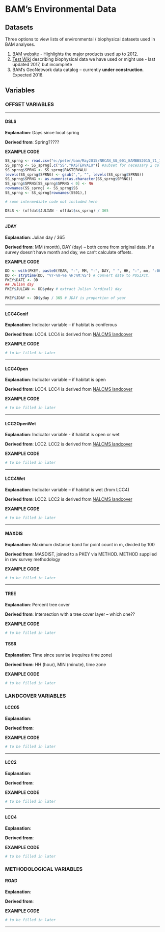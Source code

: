 BAM's Environmental Data
=============

## Datasets

Three options to view lists of environmental / biophysical datasets used in BAM analyses. 

1. [BAM website](http://www.borealbirds.ca/index.php/biophysical_data) - Highlights the major products used up to 2012.
2. [Test Wiki](https://sites.google.com/site/bambiophysical/) describing biophysical data we have used or might use - last updated 2017, but incomplete
3. BAM's GeoNetwork data catalog -- currently **under construction**. Expected 2018. 

## Variables

### OFFSET VARIABLES

---

#### DSLS

**Explanation**: Days since local spring

**Derived from**: Spring?????

**EXAMPLE CODE**

``` r
SS_sprng <- read.csv("e:/peter/bam/May2015/NRCAN_SG_001_BAMBBS2015_71_13.csv") #load intersected file acquired from Trish
SS_sprng <- SS_sprng[,c("SS","RASTERVALU")] #subset for necessary 2 columns
SS_sprng$SPRNG <- SS_sprng$RASTERVALU 
levels(SS_sprng$SPRNG) <- gsub(",", "", levels(SS_sprng$SPRNG))
SS_sprng$SPRNG <- as.numeric(as.character(SS_sprng$SPRNG))
SS_sprng$SPRNG[SS_sprng$SPRNG < 0] <- NA
rownames(SS_sprng) <- SS_sprng$SS
SS_sprng <- SS_sprng[rownames(SS01),]

# some intermediate code not included here

DSLS <- (offdat$JULIAN - offdat$ss_sprng) / 365
```

---

#### JDAY

**Explanation**: Julian day / 365

**Derived from**: MM (month), DAY (day) -- both come from original data. If a survey doesn't have month and day, we can't calculate offsets. 

**EXAMPLE CODE**

``` r
DD <- with(PKEY, paste0(YEAR, "-", MM, "-", DAY, " ", HH, ":", mm, ":00")) # combine date and time pieces back together
DD <- strptime(DD, "%Y-%m-%e %H:%M:%S") # Convert date to POSIXct.
PKEY$DATE <- DD
## Julian day
PKEY$JULIAN <- DD$yday # extract Julian (ordinal) day

PKEY$JDAY <- DD$yday / 365 # JDAY is proportion of year
```

---

#### LCC4Conif

**Explanation**: Indicator variable – if habitat is coniferous 

**Derived from**: LCC4. LCC4 is derived from [NALCMS landcover](https://sites.google.com/site/bambiophysical/home/landcover/modis-land-cover-map-of-canada-2005) 

**EXAMPLE CODE**

``` r
# to be filled in later
```

---

#### LCC4Open

**Explanation**: Indicator variable – if habitat is open

**Derived from**: LCC4. LCC4 is derived from [NALCMS landcover](https://sites.google.com/site/bambiophysical/home/landcover/modis-land-cover-map-of-canada-2005) 

**EXAMPLE CODE**

``` r
# to be filled in later
```

---

#### LCC2OpenWet

**Explanation**: Indicator variable - if habitat is open or wet

**Derived from**: LCC2. LCC2 is derived from [NALCMS landcover](https://sites.google.com/site/bambiophysical/home/landcover/modis-land-cover-map-of-canada-2005) 

**EXAMPLE CODE**

``` r
# to be filled in later
```

---

#### LCC4Wet
**Explanation**: Indicator variable – if habitat is wet (from LCC4)

**Derived from**: LCC2. LCC2 is derived from [NALCMS landcover](https://sites.google.com/site/bambiophysical/home/landcover/modis-land-cover-map-of-canada-2005) 

**EXAMPLE CODE**

``` r
# to be filled in later
```

---

#### MAXDIS

**Explanation**: Maximum distance band for point count in m, divided by 100

**Derived from**: MASDIST, joined to a PKEY via METHOD. METHOD supplied in raw survey methodology

**EXAMPLE CODE**

``` r
# to be filled in later
```

---

#### TREE

**Explanation**: Percent tree cover

**Derived from**: Intersection with a tree cover layer -- which one??

**EXAMPLE CODE**

``` r
# to be filled in later
```

#### TSSR

**Explanation**: Time since sunrise (requires time zone)

**Derived from**: HH (hour), MIN (minute), time zone

**EXAMPLE CODE**

``` r
# to be filled in later
```


### LANDCOVER VARIABLES

#### LCC05

**Explanation**: 

**Derived from**: 

**EXAMPLE CODE**

``` r
# to be filled in later
```

---

#### LCC2

**Explanation**: 

**Derived from**: 

**EXAMPLE CODE**

``` r
# to be filled in later
```

---

#### LCC4

**Explanation**: 

**Derived from**: 

**EXAMPLE CODE**

``` r
# to be filled in later
```


### METHODOLOGICAL VARIABLES

#### ROAD

**Explanation**: 

**Derived from**: 

**EXAMPLE CODE**

``` r
# to be filled in later
```

---



